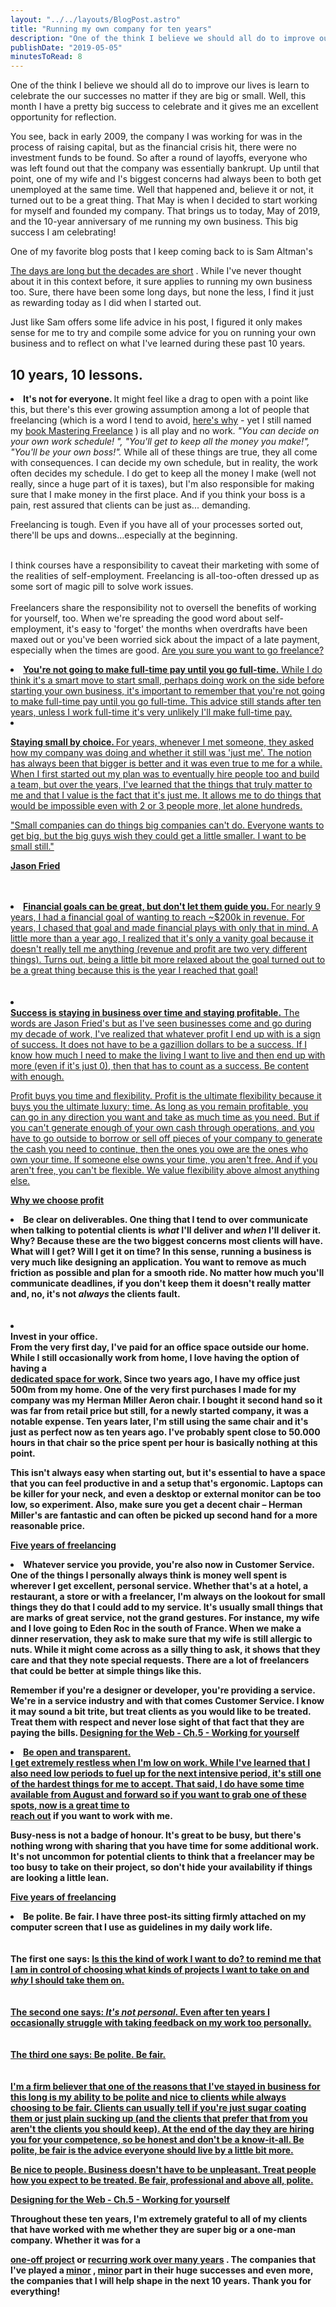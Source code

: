 ```yaml
---
layout: "../../layouts/BlogPost.astro"
title: "Running my own company for ten years"
description: "One of the think I believe we should all do to improve our lives is learn to celebrate the our successes no matter if they are big or small. Well, this month I have a pretty big success to celebrate and it gives me an excellent opportunity for reflection.\n\n\nYou see, back in early 2009, the company I was working for was in the process of raising capital, but as the financial crisis hit, there were no investment funds to be found. So after a round of layoffs, everyone who was left found out that t"
publishDate: "2019-05-05"
minutesToRead: 8
---
```


<p>One of the think I believe we should all do to improve our lives is learn to celebrate the our successes no matter if they are big or small. Well, this month I have a pretty big success to celebrate and it gives me an excellent opportunity for reflection.</p>
<p>You see, back in early 2009, the company I was working for was in the process of raising capital, but as the financial crisis hit, there were no investment funds to be found. So after a round of layoffs, everyone who was left found out that the company was essentially bankrupt. Up until that point, one of my wife and I's biggest concerns had always been to both get unemployed at the same time. Well that happened and, believe it or not, it turned out to be a great thing. That May is when I decided to start working for myself and founded my company. That brings us to today, May of 2019, and the 10-year anniversary of me running my own business. This big success I am celebrating!</p>
<p>One of my favorite blog posts that I keep coming back to is Sam Altman's </p>
<a href="https://blog.samaltman.com/the-days-are-long-but-the-decades-are-short?ref="antonsten".com">The days are long but the decades are short</a>
 . While I've never thought about it in this context before, it sure applies to running my own business too. Sure, there have been some long days, but none the less, I find it just as rewarding today as I did when I started out.</p>
<p>Just like Sam offers some life advice in his post, I figured it only makes sense for me to try and compile some advice for you on running your own business and to reflect on what I've learned during these past 10 years.</p>
<h2 id="10-years-10-lessons">10 years, 10 lessons.</h>
</h2>
<ol>
</ol>
<li>
<strong>It's not for everyone.</stron>
</strong>
 It might feel like a drag to open with a point like this, but there's this ever growing assumption among a lot of people that freelancing (which is a word I tend to avoid, 
<a href="https://www.antonsten.com/fword/">here's why</a>
 - yet I still named my 
<a href="https://masteringfreelance.com/?ref="antonsten".com">book Mastering Freelance</a>
 ) is all play and no work. 
<em>"You can decide on your own work schedule! ", "You'll get to keep all the money you make!", "You'll be your own boss!".</e>
</em>
 While all of these things are true, they all come with consequences. I can decide my own schedule, but in reality, the work often decides my schedule. I do get to keep all the money I make (well not really, since a huge part of it is taxes), but I'm also responsible for making sure that I make money in the first place. And if you think your boss is a pain, rest assured that clients can be just as... demanding. 
<div class="blockquote">
</div>
<div>
<p>Freelancing is tough. Even if you have all of your&nbsp;processes&nbsp;sorted out, there'll be ups and downs…especially at the beginning. </p>
<br />I think courses have a responsibility to caveat their marketing with some of the realities of self-employment. Freelancing is all-too-often dressed up as some sort of magic pill to solve work issues. 
<br />
<br />Freelancers share the responsibility not to oversell the benefits of working for yourself, too. When we're spreading the good word about self-employment, it's easy to 'forget' the months when overdrafts have been maxed out or you've been worried sick about the impact of a late payment, especially when the times are good. 
<strong>
</strong>
<a href="https://worknotes.co.uk/career/are-you-sure-you-want-to-go-freelance/?ref="antonsten".com">Are you sure you want to go freelance? </div>
<ol start="2">
</ol>
<li>
<strong>You're not going to make full-time pay until you go full-time.</strong>
 While I do think it's a smart move to start small, perhaps doing work on the side before starting your own business, it's important to remember that you're not going to make full-time pay until you go full-time. This advice still stands after ten years, unless I work full-time it's very unlikely I'll make full-time pay. 
<li>
</li>
<p>
<strong>Staying small by choice.</stron>
</strong>
 For years, whenever I met someone, they asked how my company was doing and whether it still was 'just me'. The notion has always been that bigger is better and it was even true to me for a while. When I first started out my plan was to eventually hire people too and build a team, but over the years, I've learned that the things that truly matter to me and that I value is the fact that it's just me. It allows me to do things that would be impossible even with 2 or 3 people more, let alone hundreds. </ol>
<div class="blockquote">
</div>
<div>
<p>"Small companies can do things big companies can't do. Everyone wants to get big, but the big guys wish they could get a little smaller. I want to be small still." </p>
<strong>Jason Fried</strong>
<br>
</br>
<br>
<ol start="4">
</ol>
<li>
<strong>Financial goals can be great, but don't let them guide you.</stron>
</strong>
 For nearly 9 years, I had a financial goal of wanting to reach ~$200k in revenue. For years, I chased that goal and made financial plays with only that in mind. A little more than a year ago, I realized that it's only a vanity goal because it doesn't really tell me anything (revenue and profit are two very different things). Turns out, being a little bit more relaxed about the goal turned out to be a great thing because this is the year I reached that goal! 
<br>
</br>
<br>
<li>
</li>
<strong>Success is staying in business over time and staying profitable.</strong>
 The words are Jason Fried's but as I've seen businesses come and go during my decade of work, I've realized that whatever profit I end up with is a sign of success. It does not have to be a gazillion dollars to be a success. If I know how much I need to make the living I want to live and then end up with more (even if it's just 0), then that has to count as a success. Be content with enough. 
<div class="blockquote">
</div>
<div>
<p>Profit buys you time and flexibility. Profit is the ultimate flexibility because it buys you the ultimate luxury: time. As long as you remain profitable, you can go in any direction you want and take as much time as you need. But if you can't generate enough of your own cash through operations, and you have to go outside to borrow or sell off pieces of your company to generate the cash you need to continue, then the ones you owe are the ones who own your time. If someone else owns your time, you aren't free. And if you aren't free, you can't be flexible. We value flexibility above almost anything else. </p>
<strong>
<a href="https://m.signalvnoise.com/why-we-choose-profit/?ref="antonsten".com">Why we choose profit </a>
</div>
<ol start="6">
</ol>
<li>
<strong>Be clear on deliverables.</stron>
</strong>
 One thing that I tend to over communicate when talking to potential clients is 
<a href="https://www.antonsten.com/work-with-me/">
</a>
<em>what</em>
 I'll deliver and 
<em>when</e>
</em>
 I'll deliver it.</a>
 Why? Because these are the two biggest concerns most clients will have. What will I get? Will I get it on time? In this sense, running a business is very much like designing an application. You want to remove as much friction as possible and plan for a smooth ride. No matter how much you'll communicate deadlines, if you don't keep them it doesn't really matter and, no, it's not 
<em>always</e>
</em>
 the clients fault. 
<br>
</br>
<br>
<li>
</li>
<strong>Invest in your office.</strong>
<br> From the very first day, I've paid for an office space outside our home. While I still occasionally work from home, I love having the option of having a </br>
<a href="https://www.antonsten.com/about/">dedicated space for work.</a>
 Since two years ago, I have my office just 500m from my home. One of the very first purchases I made for my company was my Herman Miller Aeron chair. I bought it second hand so it was far from retail price but still, for a newly started company, it was a notable expense. Ten years later, I'm still using the same chair and it's just as perfect now as ten years ago. I've probably spent close to 50.000 hours in that chair so the price spent per hour is basically nothing at this point. 
<div class="blockquote">
</div>
<div>
<p>This isn't always easy when starting out, but it's essential to have a space that you can feel productive in and a setup that's ergonomic. Laptops can be killer for your neck, and even a desktop or external monitor can be too low, so experiment. Also, make sure you get a decent chair – Herman Miller's are fantastic and can often be picked up second hand for a more reasonable price. </p>
<strong>
<a href="https://worknotes.co.uk/career/five-years-of-freelancing-20-practical-tips/?ref="antonsten".com">Five years of freelancing </a>
</div>
<ol start="8">
</ol>
<li>
<strong>Whatever service you provide, you're also now in Customer Service.</stron>
</strong>
<br> One of the things I personally always think is money well spent is wherever I get excellent, personal service. Whether that's at a hotel, a restaurant, a store or with a freelancer, I'm always on the lookout for small things they do that I could add to my service. It's usually small things that are marks of great service, not the grand gestures. For instance, my wife and I love going to Eden Roc in the south of France. When we make a dinner reservation, they ask to make sure that my wife is still allergic to nuts. While it might come across as a silly thing to ask, it shows that they care and that they note special requests. There are a lot of freelancers that could be better at simple things like this. </br>
<div class="blockquote">
<div>
</div>
<p>Remember if you're a designer or developer, you're providing a service. We're in a service industry and with that comes Customer Service. I know it may sound a bit trite, but treat clients as you would like to be treated. Treat them with respect and never lose sight of that fact that they are paying the bills. 
<strong>
</strong>
<a href="https://designingfortheweb.co.uk/part1/chapter5/?ref="antonsten".com">Designing for the Web - Ch.5 - Working for yourself </div>
<ol start="9">
</ol>
<li>
<strong>Be open and transparent.</stron>
</strong>
<br> I get extremely restless when I'm low on work. While I've learned that I also need low periods to fuel up for the next intensive period, it's still one of the hardest things for me to accept. That said, I do have some time available from August and forward so if you want to grab one of these spots, now is a great time to </br>
<a href="https://www.antonsten.com/contact">reach out</a>
 if you want to work with me. 
<div class="blockquote">
</div>
<div>
<p>Busy-ness is not a badge of honour. It's great to be busy, but there's nothing wrong with sharing that you have time for some additional work. It's not uncommon for potential clients to think that a freelancer may be too busy to take on their project, so don't hide your availability if things are looking a little lean. </p>
<strong>
<a href="https://worknotes.co.uk/career/five-years-of-freelancing-20-practical-tips/?ref="antonsten".com">Five years of freelancing </a>
</div>
<ol start="10">
</ol>
<li>
<strong>Be polite. Be fair.</stron>
</strong>
 I have three post-its sitting firmly attached on my computer screen that I use as guidelines in my daily work life. 
<br>
</br>
<br> The first one says: 
<em>
</em>
<a href="https://www.antonsten.com/calm/">Is this the kind of work I want to do? to remind me that I am in control of choosing what kinds of projects I want to take on and 
<em>why</e>
</em>
 I should take them on. 
<br>
</br>
<br> The second one says: 
<em>It's not personal.</e>
</em>
 Even after ten years I occasionally struggle with taking feedback on my work too personally. 
<br>
</br>
<br> The third one says: 
<em>
</em>
<a href="https://gretchenrubin.com/podcast-episode/a-little-happier-be-polite-be-fair/?ref="antonsten".com">Be polite. Be fair. 
<br>
</br>
<br> I'm a firm believer that one of the reasons that I've stayed in business for this long is my ability to be polite and nice to clients while always choosing to be fair. Clients can usually tell if you're just sugar coating them or just plain sucking up (and the clients that prefer that from you aren't the clients you should keep). At the end of the day they are hiring you for your competence, so be honest and don't be a know-it-all. Be polite, be fair is the advice everyone should live by a little bit more. 
<div class="blockquote">
</div>
<div>
<p>Be nice to people. Business doesn't have to be unpleasant. Treat people how you expect to be treated. Be fair, professional and above all, polite. </p>
<strong>
<a href="https://designingfortheweb.co.uk/part1/chapter5/?ref="antonsten".com">Designing for the Web - Ch.5 - Working for yourself </a>
</div>
<p>Throughout these ten years, I'm extremely grateful to all of my clients that have worked with me whether they are super big or a one-man company. Whether it was for a </p>
<a href="https://www.antonsten.com/case/telia/">one-off project</a>
 or 
<a href="https://www.antonsten.com/case/eon/">recurring work over many years</a>
 . The companies that I've played a 
<a href="https://www.antonsten.com/case/frank/">minor</a>
 , 
<a href="https://www.shopify.com/enterprise/australian-ecommerce-fashion-the-5th?ref="antonsten".com">minor</a>
 part in their huge successes and even more, the companies that I will help shape in the next 10 years. Thank you for everything!</p>
